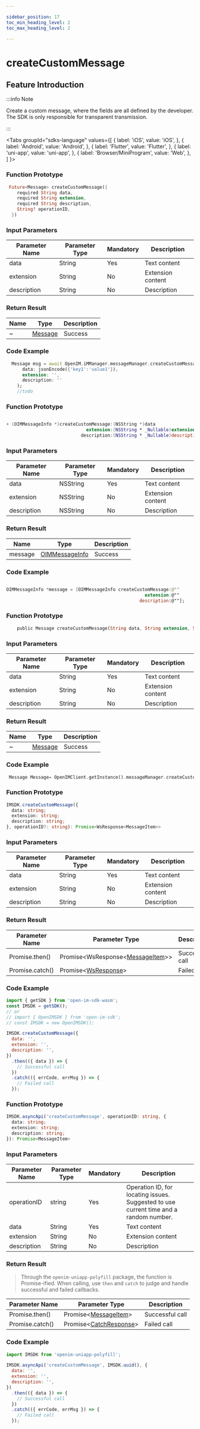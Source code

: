 ```yaml
---

sidebar_position: 17
toc_min_heading_level: 2
toc_max_heading_level: 2

---
```


# createCustomMessage

## Feature Introduction

:::info Note

Create a custom message, where the fields are all defined by the developer. The SDK is only responsible for transparent transmission.

:::

<Tabs
groupId="sdks-language"
values={[
{ label: 'iOS', value: 'iOS', },
{ label: 'Android', value: 'Android', },
{ label: 'Flutter', value: 'Flutter', },
{ label: 'uni-app', value: 'uni-app', },
{ label: 'Browser/MiniProgram', value: 'Web', },
]
}>

<TabItem value="Flutter">

### Function Prototype

```dart showLineNumbers
 Future<Message> createCustomMessage({
    required String data,
    required String extension,
    required String description,
    String? operationID,
  })
```

### Input Parameters

| Parameter Name | Parameter Type | Mandatory | Description       |
| -------------- | -------------- | --------- | ----------------- |
| data           | String         | Yes       | Text content      |
| extension      | String         | No        | Extension content |
| description    | String         | No        | Description       |

### Return Result

| Name | Type                              | Description |
| ---- | --------------------------------- | ----------- |
| ~    | [Message](/class/message/messageInfo.mdx) | Success     |

### Code Example

```dart showLineNumbers
  Message msg = await OpenIM.iMManager.messageManager.createCustomMessage(
      data: jsonEncode({'key1':'value1'}),
      extension: '',
      description: ''
    );
    //todo
```

</TabItem>

<TabItem value="iOS">

### Function Prototype

```swift showLineNumbers

+ (OIMMessageInfo *)createCustomMessage:(NSString *)data
                              extension:(NSString * _Nullable)extension
                            description:(NSString * _Nullable)description;

```

### Input Parameters

| Parameter Name | Parameter Type | Mandatory | Description       |
| -------------- | -------------- | --------- | ----------------- |
| data           | NSString       | Yes       | Text content      |
| extension      | NSString       | No        | Extension content |
| description    | NSString       | No        | Description       |

### Return Result

| Name    | Type                                          | Description |
| ------- | --------------------------------------------- | ----------- |
| message | [OIMMessageInfo](/class/message/messageInfo.mdx) | Success     |

### Code Example

```swift showLineNumbers

OIMMessageInfo *message = [OIMMessageInfo createCustomMessage:@""
                                                    extension:@""
                                                  description:@""];

```

</TabItem>

<TabItem value="Android">

### Function Prototype

```dart showLineNumbers
    public Message createCustomMessage(String data, String extension, String description)
```

### Input Parameters

| Parameter Name | Parameter Type | Mandatory | Description       |
| -------------- | -------------- | --------- | ----------------- |
| data           | String         | Yes       | Text content      |
| extension      | String         | No        | Extension content |
| description    | String         | No        | Description       |

### Return Result

| Name | Type                              | Description |
| ---- | --------------------------------- | ----------- |
| ~    | [Message](/class/message/messageInfo.mdx) | Success     |

### Code Example

```dart showLineNumbers
 Message Message= OpenIMClient.getInstance().messageManager.createCustomMessage(data,  extension,  description);
```

</TabItem>

<TabItem value="Web">

### Function Prototype

```ts showLineNumbers
IMSDK.createCustomMessage({
  data: string;
  extension: string;
  description: string;
}, operationID?: string): Promise<WsResponse<MessageItem>>
```

### Input Parameters

| Parameter Name | Parameter Type | Mandatory | Description       |
| -------------- | -------------- | --------- | ----------------- |
| data           | String         | Yes       | Text content      |
| extension      | String         | No        | Extension content |
| description    | String         | No        | Description       |

### Return Result

| Parameter Name  | Parameter Type                                                          | Description      |
| --------------- | ----------------------------------------------------------------------- | ---------------- |
| Promise.then()  | Promise<WsResponse<[MessageItem](/class/message/messageInfo.mdx)>\> | Successful call  |
| Promise.catch() | Promise<[WsResponse](/class/response.mdx)\>                       | Failed call      |

### Code Example

```js showLineNumbers
import { getSDK } from 'open-im-sdk-wasm';
const IMSDK = getSDK();
// or
// import { OpenIMSDK } from 'open-im-sdk';
// const IMSDK = new OpenIMSDK();

IMSDK.createCustomMessage({
  data: '',
  extension: '',
  description: '',
})
  .then(({ data }) => {
    // Successful call
  })
  .catch(({ errCode, errMsg }) => {
    // Failed call
  });
```

</TabItem>

<TabItem value="uni-app">

### Function Prototype

```ts showLineNumbers
IMSDK.asyncApi('createCustomMessage', operationID: string, {
  data: string;
  extension: string;
  description: string;
}): Promise<MessageItem>
```

### Input Parameters

| Parameter Name | Parameter Type | Mandatory | Description                                               |
| -------------- | -------------- | --------- | ---------------------------------------------------------- |
| operationID    | string         | Yes       | Operation ID, for locating issues. Suggested to use current time and a random number. |
| data           | String         | Yes       | Text content                                              |
| extension      | String         | No        | Extension content                                         |
| description    | String         | No        | Description                                               |

### Return Result

> Through the `openim-uniapp-polyfill` package, the function is Promise-ified. When calling, use `then` and `catch` to judge and handle successful and failed callbacks.

| Parameter Name  | Parameter Type                                                  | Description      |
| --------------- | --------------------------------------------------------------- | ---------------- |
| Promise.then()  | Promise<[MessageItem](/class/message/messageInfo.mdx)\> | Successful call  |
| Promise.catch() | Promise<[CatchResponse](/class/response.mdx)\>          | Failed call      |

### Code Example

```js showLineNumbers
import IMSDK from 'openim-uniapp-polyfill';

IMSDK.asyncApi('createCustomMessage', IMSDK.uuid(), {
  data: '',
  extension: '',
  description: '',
})
  .then(({ data }) => {
    // Successful call
  })
  .catch(({ errCode, errMsg }) => {
    // Failed call
  });
```

</TabItem>

</Tabs>